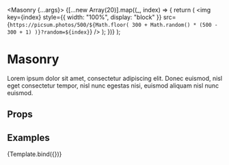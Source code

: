 
<Meta title="Components/Masonry" component={Masonry} />

  <Masonry {...args}>
    {[...new Array(20)].map((_, index) => {
      return (
        <img
          key={index}
          style={{ width: "100%", display: "block" }}
          src={`https://picsum.photos/500/${Math.floor(
            300 + Math.random() * (500 - 300 + 1)
          )}?random=${index}`}
        />
      );
    })}
  </Masonry>
);

# Masonry

Lorem ipsum dolor sit amet, consectetur adipiscing elit. Donec euismod, nisl eget consectetur tempor, nisl nunc egestas nisi, euismod aliquam nisl nunc euismod.

## Props

<ArgsTable of={Masonry} />

## Examples

<Canvas>
  <Story
    name="Default"
    args={{
      breakpointCols: {
        default: 1,
        768: 2,
        1024: 3,
      },
    }}
  >
    {Template.bind({})}
  </Story>
</Canvas>
